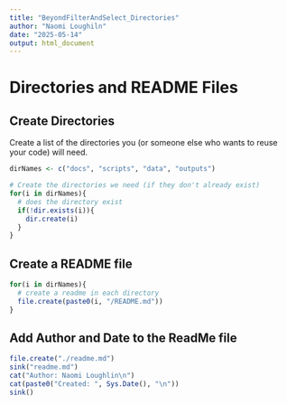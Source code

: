 ---
title: "BeyondFilterAndSelect_Directories"
author: "Naomi Loughiln"
date: "2025-05-14"
output: html_document
---

# Directories and README Files

## Create Directories

Create a list of the directories you (or someone else who wants to reuse your code) will need. 

```{r}
dirNames <- c("docs", "scripts", "data", "outputs")
```


```{r}
# Create the directories we need (if they don't already exist)
for(i in dirNames){
  # does the directory exist
  if(!dir.exists(i)){
    dir.create(i)
  }
}
```

## Create a README file 

```{r}
for(i in dirNames){
  # create a readme in each directory 
  file.create(paste0(i, "/README.md"))
}
```

## Add Author and Date to the ReadMe file 

```{r}
file.create("./readme.md")
sink("readme.md")
cat("Author: Naomi Loughlin\n")
cat(paste0("Created: ", Sys.Date(), "\n"))
sink()
```

